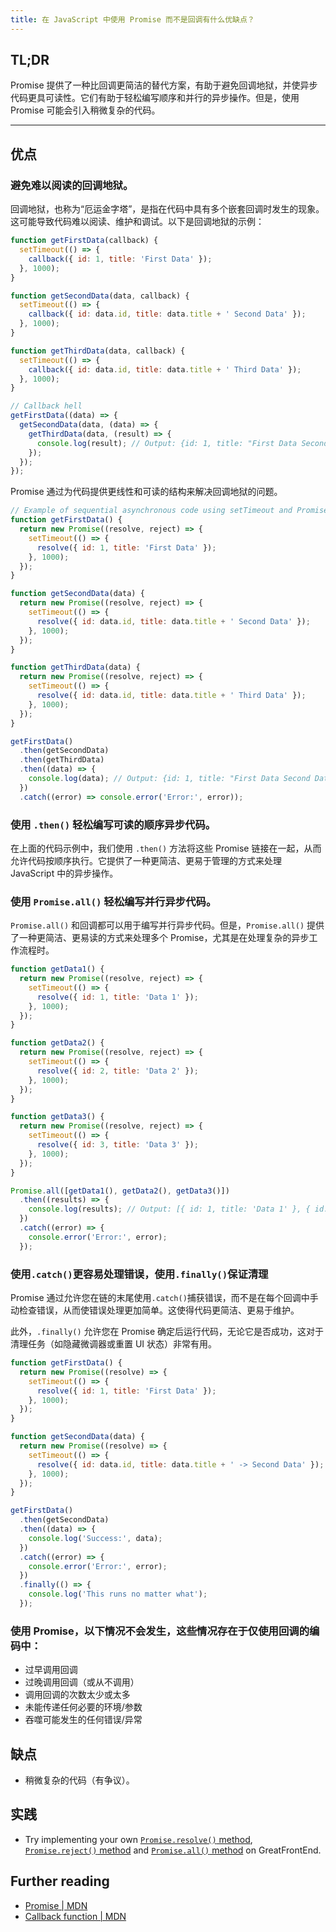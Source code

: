 ```yaml
---
title: 在 JavaScript 中使用 Promise 而不是回调有什么优缺点？
---
```


## TL;DR

Promise 提供了一种比回调更简洁的替代方案，有助于避免回调地狱，并使异步代码更具可读性。它们有助于轻松编写顺序和并行的异步操作。但是，使用 Promise 可能会引入稍微复杂的代码。

***

## 优点

### 避免难以阅读的回调地狱。

回调地狱，也称为“厄运金字塔”，是指在代码中具有多个嵌套回调时发生的现象。这可能导致代码难以阅读、维护和调试。以下是回调地狱的示例：

```js live
function getFirstData(callback) {
  setTimeout(() => {
    callback({ id: 1, title: 'First Data' });
  }, 1000);
}

function getSecondData(data, callback) {
  setTimeout(() => {
    callback({ id: data.id, title: data.title + ' Second Data' });
  }, 1000);
}

function getThirdData(data, callback) {
  setTimeout(() => {
    callback({ id: data.id, title: data.title + ' Third Data' });
  }, 1000);
}

// Callback hell
getFirstData((data) => {
  getSecondData(data, (data) => {
    getThirdData(data, (result) => {
      console.log(result); // Output: {id: 1, title: "First Data Second Data Third Data"}
    });
  });
});
```

Promise 通过为代码提供更线性和可读的结构来解决回调地狱的问题。

```js live
// Example of sequential asynchronous code using setTimeout and Promises
function getFirstData() {
  return new Promise((resolve, reject) => {
    setTimeout(() => {
      resolve({ id: 1, title: 'First Data' });
    }, 1000);
  });
}

function getSecondData(data) {
  return new Promise((resolve, reject) => {
    setTimeout(() => {
      resolve({ id: data.id, title: data.title + ' Second Data' });
    }, 1000);
  });
}

function getThirdData(data) {
  return new Promise((resolve, reject) => {
    setTimeout(() => {
      resolve({ id: data.id, title: data.title + ' Third Data' });
    }, 1000);
  });
}

getFirstData()
  .then(getSecondData)
  .then(getThirdData)
  .then((data) => {
    console.log(data); // Output: {id: 1, title: "First Data Second Data Third Data"}
  })
  .catch((error) => console.error('Error:', error));
```

### 使用 `.then()` 轻松编写可读的顺序异步代码。

在上面的代码示例中，我们使用 `.then()` 方法将这些 Promise 链接在一起，从而允许代码按顺序执行。它提供了一种更简洁、更易于管理的方式来处理 JavaScript 中的异步操作。

### 使用 `Promise.all()` 轻松编写并行异步代码。

`Promise.all()` 和回调都可以用于编写并行异步代码。但是，`Promise.all()` 提供了一种更简洁、更易读的方式来处理多个 Promise，尤其是在处理复杂的异步工作流程时。

```js live
function getData1() {
  return new Promise((resolve, reject) => {
    setTimeout(() => {
      resolve({ id: 1, title: 'Data 1' });
    }, 1000);
  });
}

function getData2() {
  return new Promise((resolve, reject) => {
    setTimeout(() => {
      resolve({ id: 2, title: 'Data 2' });
    }, 1000);
  });
}

function getData3() {
  return new Promise((resolve, reject) => {
    setTimeout(() => {
      resolve({ id: 3, title: 'Data 3' });
    }, 1000);
  });
}

Promise.all([getData1(), getData2(), getData3()])
  .then((results) => {
    console.log(results); // Output: [{ id: 1, title: 'Data 1' }, { id: 2, title: 'Data 2' }, { id: 3, title: 'Data 3' }]
  })
  .catch((error) => {
    console.error('Error:', error);
  });
```

### 使用`.catch()`更容易处理错误，使用`.finally()`保证清理

Promise 通过允许您在链的末尾使用`.catch()`捕获错误，而不是在每个回调中手动检查错误，从而使错误处理更加简单。这使得代码更简洁、更易于维护。

此外，`.finally()` 允许您在 Promise 确定后运行代码，无论它是否成功，这对于清理任务（如隐藏微调器或重置 UI 状态）非常有用。

```js live
function getFirstData() {
  return new Promise((resolve) => {
    setTimeout(() => {
      resolve({ id: 1, title: 'First Data' });
    }, 1000);
  });
}

function getSecondData(data) {
  return new Promise((resolve) => {
    setTimeout(() => {
      resolve({ id: data.id, title: data.title + ' -> Second Data' });
    }, 1000);
  });
}

getFirstData()
  .then(getSecondData)
  .then((data) => {
    console.log('Success:', data);
  })
  .catch((error) => {
    console.error('Error:', error);
  })
  .finally(() => {
    console.log('This runs no matter what');
  });
```

### 使用 Promise，以下情况不会发生，这些情况存在于仅使用回调的编码中：

* 过早调用回调
* 过晚调用回调（或从不调用）
* 调用回调的次数太少或太多
* 未能传递任何必要的环境/参数
* 吞噬可能发生的任何错误/异常

## 缺点

* 稍微复杂的代码（有争议）。

## 实践

* Try implementing your own [`Promise.resolve()` method](/questions/javascript/promise-resolve), [`Promise.reject()` method](/questions/javascript/promise-reject) and [`Promise.all()` method](/questions/javascript/promise-all) on GreatFrontEnd.

## Further reading

* [Promise | MDN](https://developer.mozilla.org/en-US/docs/Web/JavaScript/Reference/Global_Objects/Promise)
* [Callback function | MDN](https://developer.mozilla.org/en-US/docs/Glossary/Callback_function)
